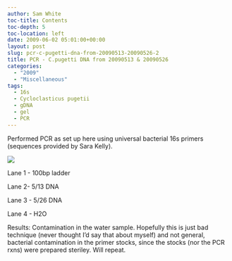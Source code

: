 ```yaml
---
author: Sam White
toc-title: Contents
toc-depth: 5
toc-location: left
date: 2009-06-02 05:01:00+00:00
layout: post
slug: pcr-c-pugetti-dna-from-20090513-20090526-2
title: PCR - C.pugetti DNA from 20090513 & 20090526
categories:
  - "2009"
  - "Miscellaneous"
tags:
  - 16s
  - Cycloclasticus pugetii
  - gDNA
  - gel
  - PCR
---
```


Performed PCR as set up here using universal bacterial 16s primers (sequences provided by Sara Kelly).

![](https://eagle.fish.washington.edu/Arabidopsis/20090602.JPG)

Lane 1 - 100bp ladder

Lane 2- 5/13 DNA

Lane 3 - 5/26 DNA

Lane 4 - H2O

Results: Contamination in the water sample. Hopefully this is just bad technique (never thought I'd say that about myself) and not general, bacterial contamination in the primer stocks, since the stocks (nor the PCR rxns) were prepared steriley. Will repeat.
